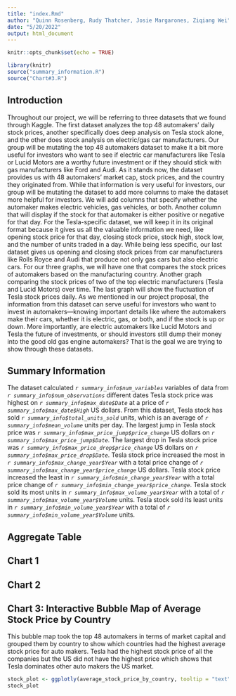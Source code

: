 ```yaml
---
title: "index.Rmd"
author: "Quinn Rosenberg, Rudy Thatcher, Josie Margarones, Ziqiang Wei"
date: "5/20/2022"
output: html_document
---
```


```r
knitr::opts_chunk$set(echo = TRUE)
```

```r
library(knitr)
source("summary_information.R")
source("Chart#3.R")
```

## Introduction
Throughout our project, we will be referring to three datasets that we found through Kaggle. The first dataset analyzes the top 48 automakers' daily stock prices, another specifically does deep analysis on Tesla stock alone, and the other does stock analysis on electric/gas car manufacturers. Our group will be mutating the top 48 automakers dataset to make it a bit more useful for investors who want to see if electric car manufacturers like Tesla or Lucid Motors are a worthy future investment or if they should stick with gas manufacturers like Ford and Audi. As it stands now, the dataset provides us with 48 automakers' market cap, stock prices, and the country they originated from. While that information is very useful for investors, our group will be mutating the dataset to add more columns to make the dataset more helpful for investors. We will add columns that specify whether the automaker makes electric vehicles, gas vehicles, or both. Another column that will display if the stock for that automaker is either positive or negative for that day. For the Tesla-specific dataset, we will keep it in its original format because it gives us all the valuable information we need, like opening stock price for that day, closing stock price, stock high, stock low, and the number of units traded in a day. While being less specific, our last dataset gives us opening and closing stock prices from car manufacturers like Rolls Royce and Audi that produce not only gas cars but also electric cars. For our three graphs, we will have one that compares the stock prices of automakers based on the manufacturing country. Another graph comparing the stock prices of two of the top electric manufacturers (Tesla and Lucid Motors) over time. The last graph will show the fluctuation of Tesla stock prices daily. As we mentioned in our project proposal, the information from this dataset can serve useful for investors who want to invest in automakers—knowing important details like where the automakers make their cars, whether it is electric, gas, or both, and if the stock is up or down. More importantly, are electric automakers like Lucid Motors and Tesla the future of investments, or should investors still dump their money into the good old gas engine automakers? That is the goal we are trying to show through these datasets. 

## Summary Information
The dataset calculated _`r summary_info$num_variables`_ variables of data from _`r summary_info$num_observations`_ different dates 
Tesla stock price was highest on _`r summary_info$max_date$Date`_ at a price of _`r summary_info$max_date$High`_ US dollars.
From this dataset, Tesla stock has sold _`r summary_info$total_units_sold`_ units, which is an average of _`r summary_info$mean_volume`_ units per day.
The largest jump in Tesla stock price was _`r summary_info$max_price_jump$price_change`_ US dollars on _`r summary_info$max_price_jump$Date`_. The largest drop in Tesla stock price was _`r summary_info$max_price_drop$price_change`_ US dollars on _`r summary_info$max_price_drop$Date`_.
Tesla stock price increased the most in _`r summary_info$max_change_year$Year`_ with a total price change of _`r summary_info$max_change_year$price_change`_ US dollars. Tesla stock price increased the least in _`r summary_info$min_change_year$Year`_ with a total price change of _`r summary_info$min_change_year$price_change`_.
Tesla stock sold its most units in _`r summary_info$max_volume_year$Year`_ with a total of _`r summary_info$max_volume_year$Volume`_ units. Tesla stock sold its least units in _`r summary_info$min_volume_year$Year`_ with a total of _`r summary_info$min_volume_year$Volume`_ units.

## Aggregate Table

## Chart 1

## Chart 2

## Chart 3: Interactive Bubble Map of Average Stock Price by Country
This bubble map took the top 48 automakers in terms of market capital and grouped them by country to show which countries had the highest average stock price for auto makers. Tesla had the highest stock price of all the companies but the US did not have the highest price which shows that Tesla dominates other auto makers the US market.

```r
stock_plot <- ggplotly(average_stock_price_by_country, tooltip = "text")
stock_plot
```

